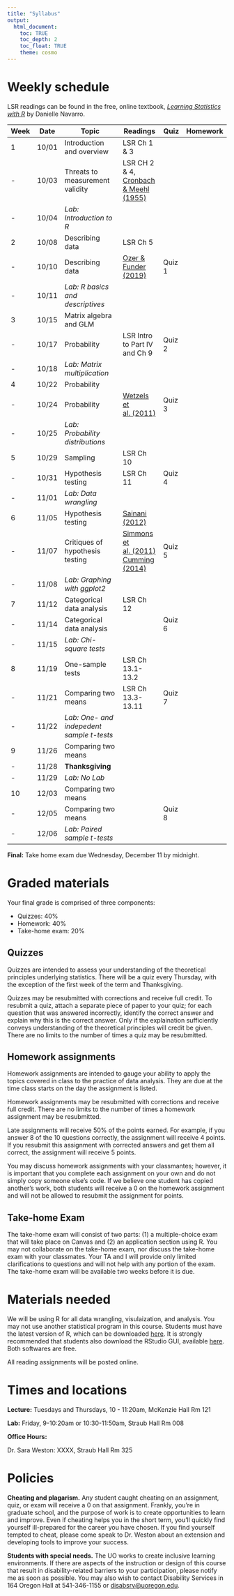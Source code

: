 ```yaml
---
title: "Syllabus"
output: 
  html_document:
    toc: TRUE
    toc_depth: 2
    toc_float: TRUE
    theme: cosmo
---
```


# Weekly schedule

LSR readings can be found in the free, online textbook, [_Learning Statistics with R_](https://learningstatisticswithr-bookdown.netlify.com/index.html) by Danielle Navarro.

| Week | Date  |  Topic                                 |Readings            | Quiz       | Homework    |
-------|-------|----------------------------------------|--------------------|------------|-------------|
| 1    | 10/01 | Introduction and overview              | LSR Ch 1 \& 3      |            |             |
| -    | 10/03 | Threats to measurement validity        | LSR CH 2 \& 4, [Cronbach \& Meehl (1955)](readings/Cronbach_Meehl_1955.pdf)                                    |            |             |
| -    | 10/04 | _Lab: Introduction to R_               |                    |            |             |
| 2    | 10/08 | Describing data                        | LSR Ch 5           |            |             |
| -    | 10/10 | Describing data                        | [Ozer & Funder (2019)](readings/Ozer_Funder_2019.pdf)                   |  Quiz 1    |             |
| -    | 10/11 | _Lab: R basics and descriptives_       |                    |            |             |
| 3    | 10/15 | Matrix algebra and GLM                 |                    |            |             |
| -    | 10/17 | Probability                            | LSR Intro to Part IV and Ch 9           |  Quiz 2    |             |
| -    | 10/18 | _Lab: Matrix multiplication_           |                    |            |             |
| 4    | 10/22 | Probability                            |                    |            |             |
| -    | 10/24 | Probability                            |[Wetzels et al. (2011)](readings/Wetzels_etal_2011.pdf)|  Quiz 3    |             |
| -    | 10/25 | _Lab: Probability distributions_       |                    |            |             |
| 5    | 10/29 | Sampling                               | LSR Ch 10          |            |             |
| -    | 10/31 | Hypothesis testing                     | LSR Ch 11          |  Quiz 4    |             |
| -    | 11/01 | _Lab: Data wrangling_                  |                    |            |             |
| 6    | 11/05 | Hypothesis testing                     | [Sainani (2012)](readings/Sainani_2012.pdf) |            |             |
| -    | 11/07 | Critiques of hypothesis testing        | [Simmons et al. (2011)](readings/Simmons_etal_2011.pdf) [Cumming (2014)](readings/Cumming_2014.pdf)                                           |  Quiz 5    |             |
| -    | 11/08 | _Lab: Graphing with ggplot2_           |                    |                      |            |             |
| 7    | 11/12 | Categorical data analysis              | LSR Ch 12          |            |             |
| -    | 11/14 | Categorical data analysis              |                    |  Quiz 6    |             |
| -    | 11/15 | _Lab: Chi-square tests_                |                    |            |             |
| 8    | 11/19 | One-sample tests                       | LSR Ch 13.1-13.2   |            |             |
| -    | 11/21 | Comparing two means                    | LSR Ch 13.3-13.11  |  Quiz 7    |             |
| -    | 11/22 | _Lab: One- and indepedent sample t-tests_  |                    |            |             |
| 9    | 11/26 | Comparing two means                    |                    |            |             |
| -    | 11/28 | __Thanksgiving__                       |                    |            |             |
| -    | 11/29 | _Lab: No Lab_                          |                    |            |             |
| 10   | 12/03 | Comparing two means                    |                    |            |             |
| -    | 12/05 | Comparing two means                    |                    |  Quiz 8    |             |
| -    | 12/06 | _Lab: Paired sample t-tests_           |                    |            |             |

**Final:** Take home exam due Wednesday, December 11 by midnight.

# Graded materials

Your final grade is comprised of three components:

  - Quizzes: 40\% 
  - Homework: 40\% 
  - Take-home exam: 20\% 

## Quizzes

Quizzes are intended to assess your understanding of the theoretical principles underlying statistics. There will be a quiz every Thursday, with the exception of the first week of the term and Thanksgiving. 

Quizzes may be resubmitted with corrections and receive full credit. To resubmit a quiz, attach a separate piece of paper to your quiz; for each question that was answered incorrectly, identify the correct answer and explain why this is the correct answer. Only if the explaination sufficiently conveys understanding of the theoretical principles will credit be given. There are no limits to the number of times a quiz may be resubmitted.

## Homework assignments

Homework assignments are intended to gauge your ability to apply the topics covered in class to the practice of data analysis. They are due at the time class starts on the day the assignment is listed.  

Homework assignments may be resubmitted with corrections and receive full credit. There are no limits to the number of times a homework assignment may be resubmitted. 

Late assignments will receive 50\% of the points earned. For example, if you answer 8 of the 10 questions correctly, the assignment will receive 4 points. If you resubmit this assignment with corrected answers and get them all correct, the assignment will receive 5 points.

You may discuss homework assignments with your classmantes; however, it is important that you complete each assignment on your own and do not simply copy someone else's code. If we believe one student has copied another's work, both students will receive a 0 on the homework assignment and will not be allowed to resubmit the assignment for points. 

## Take-home Exam

The take-home exam will consist of two parts: (1) a multiple-choice exam that will take place on Canvas and (2) an application section using R. You may not collaborate on the take-home exam, nor discuss the take-home exam with your classmates. Your TA and I will provide only limited clarifications to questions and will not help with any portion of the exam. The take-home exam will be available two weeks before it is due.

# Materials needed

We will be using R for all data wrangling, visulaization, and analysis. You may not use another statistical program in this course.
Students must have the latest version of R, which can be downloaded [here](https://ftp.osuosl.org/pub/cran/). It is strongly recommended that students also download the RStudio GUI, available [here](https://www.rstudio.com/products/rstudio/download/#download). Both softwares are free. 

All reading assignments will be posted online. 

# Times and locations

**Lecture:** Tuesdays and Thursdays, 10 - 11:20am, McKenzie Hall Rm 121 

**Lab:** Friday, 9-10:20am or 10:30-11:50am, Straub Hall Rm 008

**Office Hours:** 

Dr. Sara Weston: XXXX, Straub Hall Rm 325

# Policies

**Cheating and plagarism.** Any student caught cheating on an assignment, quiz, or exam will receive a 0 on that assignment. Frankly, you're in graduate school, and the purpose of work is to create opportunities to learn and improve. Even if cheating helps you in the short term, you'll quickly find yourself ill-prepared for the career you have chosen. If you find yourself tempted to cheat, please come speak to Dr. Weston about an extension and developing tools to improve your success. 

**Students with special needs.** The UO works to create inclusive learning environments. If there are aspects of the instruction or design of this course that result in disability-related barriers to your participation, please notify me as soon as possible. You may also wish to contact Disability Services in 164 Oregon Hall at 541-346-1155 or [disabsrv@uoregon.edu](mailto:disabsrv@uoregon.edu).